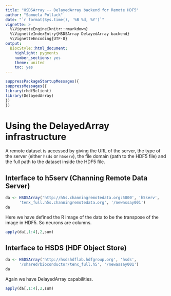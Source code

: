 ```yaml
---
title: "HSDSArray -- DelayedArray backend for Remote HDF5"
author: "Samuela Pollack"
date: "`r format(Sys.time(), '%B %d, %Y')`"
vignette: >
  %\VignetteEngine{knitr::rmarkdown}
  %\VignetteIndexEntry{HSDSArray DelayedArray backend}
  %\VignetteEncoding{UTF-8}
output:
  BiocStyle::html_document:
    highlight: pygments
    number_sections: yes
    theme: united
    toc: yes
---
```


```r
suppressPackageStartupMessages({
suppressMessages({
library(rhdf5client)
library(DelayedArray)
})
})
```
# Using the DelayedArray infrastructure

A remote dataset is accessed by giving the URL of the server, the
type of the server (either `hsds` or `h5serv`), the file domain (path 
to the HDF5 file) and the full path to the dataset inside the HDF5 file. 

## Interface to h5serv (Channing Remote Data Server)

```r
da <- HSDSArray('http://h5s.channingremotedata.org:5000', 'h5serv', 
      'tenx_full.h5s.channingremotedata.org', '/newassay001')
da
```

Here we have defined the R image of the data to be the
transpose of the image in HDF5.  So neurons are columns.

```r
apply(da[,1:4],2,sum)
```

## Interface to HSDS (HDF Object Store)
```r
da <- HSDSArray('http://hsdshdflab.hdfgroup.org', 'hsds', 
      '/shared/bioconductor/tenx_full.h5', '/newassay001')
da
```

Again we have DelayedArray capabilities.
```r
apply(da[,1:4],2,sum)
```

